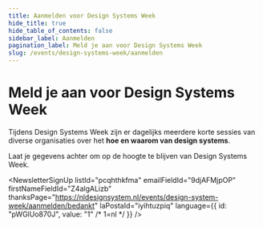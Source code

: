 ```yaml
---
title: Aanmelden voor Design Systems Week
hide_title: true
hide_table_of_contents: false
sidebar_label: Aanmelden
pagination_label: Meld je aan voor Design Systems Week
slug: /events/design-systems-week/aanmelden
---
```



# Meld je aan voor Design Systems Week

Tijdens Design Systems Week zijn er dagelijks meerdere korte sessies van diverse organisaties over het **hoe en waarom van design systems**.

Laat je gegevens achter om op de hoogte te blijven van Design Systems Week.

<NewsletterSignUp
  listId="pcqhthkfma"
  emailFieldId="9djAFMjpOP"
  firstNameFieldId="Z4algALizb"
  thanksPage="https://nldesignsystem.nl/events/design-system-week/aanmelden/bedankt"
  laPostaId="iyihtuzpiq"
  language={{ id: "pWGlUo870J", value: "1" /* 1=nl */ }}
/>
